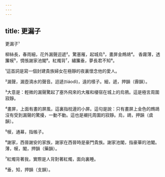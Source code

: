```yaml
---
---
---
```

title: 更漏子
---




更漏子¹

柳絲長，春雨細，花外漏聲迢遞²。驚塞雁，起城烏³，畫屏金鷓鴣⁴。 香霧薄，透簾幙⁵，惆悵謝家池閣⁶。紅燭背⁷，繡簾垂，夢長君不知⁸。

¹這首詞是寫一個封建貴族婦女在極靜的夜裏懷念他的愛人。

²漏聲，漏壺滴水的聲音。迢遞(tiáodì)，遠的樣子。細，遞，押韻（霽韻）。

³大意是：輕微的漏聲驚起了塞外飛來的大雁和棲宿在城上的烏鴉。這是極言周圍寂靜。

⁴畫屏，上面有畫的屏風，這裏指枕邊的小屏。這句是說：只有畫屏上金色的鷓鴣沒有受到漏聲的驚擾，一動不動。這也是襯托周圍的寂靜。烏，鴣，押韻（虞韻）。

⁵幙，通幕，指帳子。

⁶謝家，西晉謝安的家族，謝家在西晉時是豪門貴族。謝家池閣，指豪華的池閣。薄，幙，閣，押韻（藥韻）。

⁷紅燭背著我，實際是人背對著紅燭，面向裏睡。

⁸垂，知，押韻（支韻）。